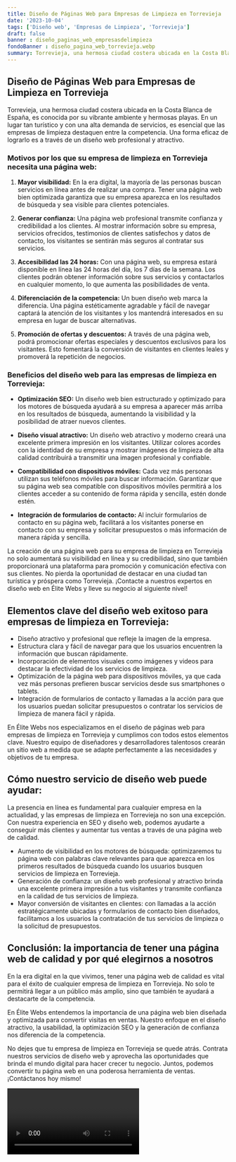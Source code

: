 ```yaml
---
title: Diseño de Páginas Web para Empresas de Limpieza en Torrevieja
date: '2023-10-04'
tags: ['Diseño web', 'Empresas de Limpieza', 'Torrevieja']
draft: false
banner : diseño_paginas_web_empresasdelimpieza
fondoBanner : diseño_pagina_web_torrevieja.webp
summary: Torrevieja, una hermosa ciudad costera ubicada en la Costa Blanca de España, es conocida por su vibrante ambiente y hermosas playas. En un lugar tan turístico y con una alta demanda de servicios, es esencial que las empresas de limpieza destaquen entre la competencia. Una forma eficaz de lograrlo es a través de un diseño web profesional y atractivo.
---
```


## Diseño de Páginas Web para Empresas de Limpieza en Torrevieja

Torrevieja, una hermosa ciudad costera ubicada en la Costa Blanca de España, es conocida por su vibrante ambiente y hermosas playas. En un lugar tan turístico y con una alta demanda de servicios, es esencial que las empresas de limpieza destaquen entre la competencia. Una forma eficaz de lograrlo es a través de un diseño web profesional y atractivo.

### Motivos por los que su empresa de limpieza en Torrevieja necesita una página web:

1. **Mayor visibilidad:** En la era digital, la mayoría de las personas buscan servicios en línea antes de realizar una compra. Tener una página web bien optimizada garantiza que su empresa aparezca en los resultados de búsqueda y sea visible para clientes potenciales.

2. **Generar confianza:** Una página web profesional transmite confianza y credibilidad a los clientes. Al mostrar información sobre su empresa, servicios ofrecidos, testimonios de clientes satisfechos y datos de contacto, los visitantes se sentirán más seguros al contratar sus servicios.

3. **Accesibilidad las 24 horas:** Con una página web, su empresa estará disponible en línea las 24 horas del día, los 7 días de la semana. Los clientes podrán obtener información sobre sus servicios y contactarlos en cualquier momento, lo que aumenta las posibilidades de venta.

4. **Diferenciación de la competencia:** Un buen diseño web marca la diferencia. Una página estéticamente agradable y fácil de navegar captará la atención de los visitantes y los mantendrá interesados en su empresa en lugar de buscar alternativas.

5. **Promoción de ofertas y descuentos:** A través de una página web, podrá promocionar ofertas especiales y descuentos exclusivos para los visitantes. Esto fomentará la conversión de visitantes en clientes leales y promoverá la repetición de negocios.

### Beneficios del diseño web para las empresas de limpieza en Torrevieja:

- **Optimización SEO:** Un diseño web bien estructurado y optimizado para los motores de búsqueda ayudará a su empresa a aparecer más arriba en los resultados de búsqueda, aumentando la visibilidad y la posibilidad de atraer nuevos clientes.

- **Diseño visual atractivo:** Un diseño web atractivo y moderno creará una excelente primera impresión en los visitantes. Utilizar colores acordes con la identidad de su empresa y mostrar imágenes de limpieza de alta calidad contribuirá a transmitir una imagen profesional y confiable.

- **Compatibilidad con dispositivos móviles:** Cada vez más personas utilizan sus teléfonos móviles para buscar información. Garantizar que su página web sea compatible con dispositivos móviles permitirá a los clientes acceder a su contenido de forma rápida y sencilla, estén donde estén.

- **Integración de formularios de contacto:** Al incluir formularios de contacto en su página web, facilitará a los visitantes ponerse en contacto con su empresa y solicitar presupuestos o más información de manera rápida y sencilla.

La creación de una página web para su empresa de limpieza en Torrevieja no solo aumentará su visibilidad en línea y su credibilidad, sino que también proporcionará una plataforma para promoción y comunicación efectiva con sus clientes. No pierda la oportunidad de destacar en una ciudad tan turística y próspera como Torrevieja. ¡Contacte a nuestros expertos en diseño web en Élite Webs y lleve su negocio al siguiente nivel!

<GifSeo />

<Cta />

## Elementos clave del diseño web exitoso para empresas de limpieza en Torrevieja:

- Diseño atractivo y profesional que refleje la imagen de la empresa.
- Estructura clara y fácil de navegar para que los usuarios encuentren la información que buscan rápidamente.
- Incorporación de elementos visuales como imágenes y videos para destacar la efectividad de los servicios de limpieza.
- Optimización de la página web para dispositivos móviles, ya que cada vez más personas prefieren buscar servicios desde sus smartphones o tablets.
- Integración de formularios de contacto y llamadas a la acción para que los usuarios puedan solicitar presupuestos o contratar los servicios de limpieza de manera fácil y rápida.

En Élite Webs nos especializamos en el diseño de páginas web para empresas de limpieza en Torrevieja y cumplimos con todos estos elementos clave. Nuestro equipo de diseñadores y desarrolladores talentosos crearán un sitio web a medida que se adapte perfectamente a las necesidades y objetivos de tu empresa.

## Cómo nuestro servicio de diseño web puede ayudar:

La presencia en línea es fundamental para cualquier empresa en la actualidad, y las empresas de limpieza en Torrevieja no son una excepción. Con nuestra experiencia en SEO y diseño web, podemos ayudarte a conseguir más clientes y aumentar tus ventas a través de una página web de calidad.

- Aumento de visibilidad en los motores de búsqueda: optimizaremos tu página web con palabras clave relevantes para que aparezca en los primeros resultados de búsqueda cuando los usuarios busquen servicios de limpieza en Torrevieja.
- Generación de confianza: un diseño web profesional y atractivo brinda una excelente primera impresión a tus visitantes y transmite confianza en la calidad de tus servicios de limpieza.
- Mayor conversión de visitantes en clientes: con llamadas a la acción estratégicamente ubicadas y formularios de contacto bien diseñados, facilitamos a los usuarios la contratación de tus servicios de limpieza o la solicitud de presupuestos.

## Conclusión: la importancia de tener una página web de calidad y por qué elegirnos a nosotros

En la era digital en la que vivimos, tener una página web de calidad es vital para el éxito de cualquier empresa de limpieza en Torrevieja. No solo te permitirá llegar a un público más amplio, sino que también te ayudará a destacarte de la competencia.

En Élite Webs entendemos la importancia de una página web bien diseñada y optimizada para convertir visitas en ventas. Nuestro enfoque en el diseño atractivo, la usabilidad, la optimización SEO y la generación de confianza nos diferencia de la competencia.

No dejes que tu empresa de limpieza en Torrevieja se quede atrás. Contrata nuestros servicios de diseño web y aprovecha las oportunidades que brinda el mundo digital para hacer crecer tu negocio. Juntos, podemos convertir tu página web en una poderosa herramienta de ventas. ¡Contáctanos hoy mismo!

<Video />

<CtaBot job='Empresas de Limpieza' city='Torrevieja'/>

<Gmaps query='Torrevieja+españa+maps' />